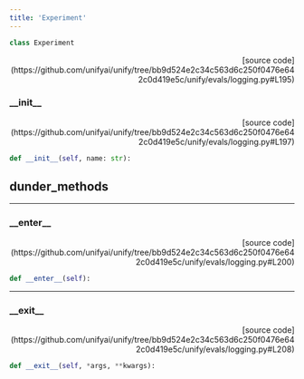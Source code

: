 ```yaml
---
title: 'Experiment'
---
```


```python
class Experiment
```

<p align="right">[source code](https://github.com/unifyai/unify/tree/bb9d524e2c34c563d6c250f0476e642c0d419e5c/unify/evals/logging.py#L195)</p>



### \_\_init\_\_

<p align="right">[source code](https://github.com/unifyai/unify/tree/bb9d524e2c34c563d6c250f0476e642c0d419e5c/unify/evals/logging.py#L197)</p>

```python
def __init__(self, name: str):
```



## dunder_methods

---

### \_\_enter\_\_

<p align="right">[source code](https://github.com/unifyai/unify/tree/bb9d524e2c34c563d6c250f0476e642c0d419e5c/unify/evals/logging.py#L200)</p>

```python
def __enter__(self):
```



---

### \_\_exit\_\_

<p align="right">[source code](https://github.com/unifyai/unify/tree/bb9d524e2c34c563d6c250f0476e642c0d419e5c/unify/evals/logging.py#L208)</p>

```python
def __exit__(self, *args, **kwargs):
```

